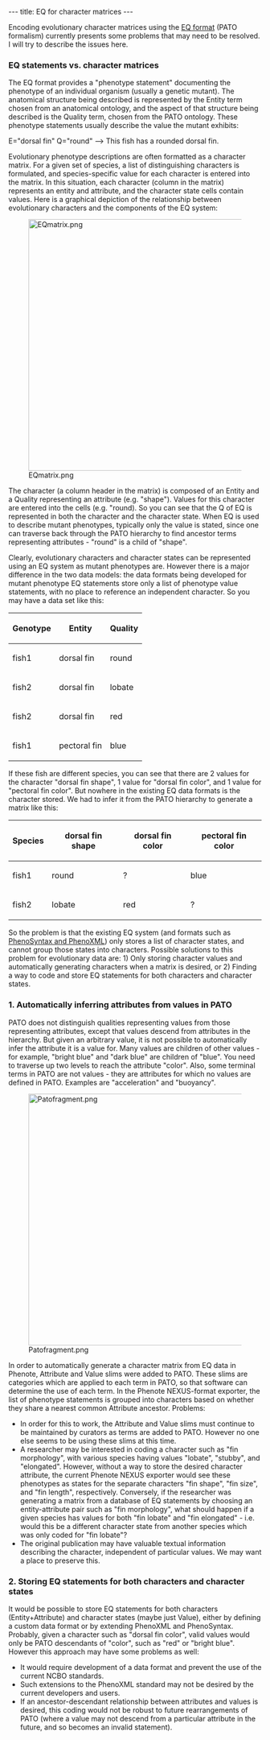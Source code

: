 ---
title: EQ for character matrices
---

Encoding evolutionary character matrices using the [http://www.bioontology.org/wiki/index.php/PATO:About EQ format] (PATO formalism) currently presents some problems that may need to be resolved.  I will try to describe the issues here.

===EQ statements vs. character matrices===

The EQ format provides a "phenotype statement" documenting the phenotype of an individual organism (usually a genetic mutant).  The anatomical structure being described is represented by the Entity term chosen from an anatomical ontology, and the aspect of that structure being described is the Quality term, chosen from the PATO ontology.  These phenotype statements usually describe the value the mutant exhibits:

E="dorsal fin" Q="round"   --> This fish has a rounded dorsal fin.

Evolutionary phenotype descriptions are often formatted as a character matrix.  For a given set of species, a list of distinguishing characters is formulated, and species-specific value for each character is entered into the matrix.  In this situation, each character (column in the matrix) represents an entity and attribute, and the character state cells contain values.  Here is a graphical depiction of the relationship between evolutionary characters and the components of the EQ system:

[[Image:EQmatrix.png|center|500px]]

The character (a column header in the matrix) is composed of an Entity and a Quality representing an attribute (e.g. "shape").  Values for this character are entered into the cells (e.g. "round).  So you can see that the Q of EQ is represented in both the character and the character state.  When EQ is used to describe mutant phenotypes, typically only the value is stated, since one can traverse back through the PATO hierarchy to find ancestor terms representing attributes - "round" is a child of "shape".

Clearly, evolutionary characters and character states can be represented using an EQ system as mutant phenotypes are.  However there is a major difference in the two data models: the data formats being developed for mutant phenotype EQ statements store only a list of phenotype value statements, with no place to reference an independent character.  So you may have a data set like this:

{| border="1" cellpadding="3"
! Genotype
! Entity
! Quality
|-
| fish1 || dorsal fin || round
|-
| fish2 || dorsal fin || lobate
|-
| fish2 || dorsal fin || red
|-
| fish1 || pectoral fin || blue
|}

If these fish are different species, you can see that there are 2 values for the character "dorsal fin shape", 1 value for "dorsal fin color", and 1 value for "pectoral fin color".  But nowhere in the existing EQ data formats is the character stored.  We had to infer it from the PATO hierarchy to generate a matrix like this:

{| border="1" cellpadding="3"
! Species
! dorsal fin shape
! dorsal fin color
! pectoral fin color
|-
| fish1 || round || ? || blue
|-
| fish2 || lobate || red || ?
|}

So the problem is that the existing EQ system (and formats such as [http://www.fruitfly.org/~cjm/obd/formats.html PhenoSyntax and PhenoXML]) only stores a list of character states, and cannot group those states into characters.  Possible solutions to this problem for evolutionary data are: 1) Only storing character values and automatically generating characters when a matrix is desired, or 2) Finding a way to code and store EQ statements for both characters and character states.

===1. Automatically inferring attributes from values in PATO===

PATO does not distinguish qualities representing values from those representing attributes, except that values descend from attributes in the hierarchy.  But given an arbitrary value, it is not possible to automatically infer the attribute it is a value for.  Many values are children of other values - for example, "bright blue" and "dark blue" are children of "blue".  You need to traverse up two levels to reach the attribute "color".  Also, some terminal terms in PATO are not values - they are attributes for which no values are defined in PATO.  Examples are "acceleration" and "buoyancy".

[[Image:Patofragment.png|center|500px]]

In order to automatically generate a character matrix from EQ data in Phenote, Attribute and Value slims were added to PATO.  These slims are categories which are applied to each term in PATO, so that software can determine the use of each term.  In the Phenote NEXUS-format exporter, the list of phenotype statements is grouped into characters based on whether they share a nearest common Attribute ancestor.
Problems:
* In order for this to work, the Attribute and Value slims must continue to be maintained by curators as terms are added to PATO.  However no one else seems to be using these slims at this time.
* A researcher may be interested in coding a character such as "fin morphology", with various species having values "lobate", "stubby", and "elongated".  However, without a way to store the desired character attribute, the current Phenote NEXUS exporter would see these phenotypes as states for the separate characters "fin shape", "fin size", and "fin length", respectively.  Conversely, if the researcher was generating a matrix from a database of EQ statements by choosing an entity-attribute pair such as "fin morphology", what should happen if a given species has values for both "fin lobate" and "fin elongated" - i.e. would this be a different character state from another species which was only coded for "fin lobate"?
* The original publication may have valuable textual information describing the character, independent of particular values.  We may want a place to preserve this.

===2. Storing EQ statements for both characters and character states===

It would be possible to store EQ statements for both characters (Entity+Attribute) and character states (maybe just Value), either by defining a custom data format or by extending PhenoXML and PhenoSyntax.  Probably, given a character such as "dorsal fin color", valid values would only be PATO descendants of "color", such as "red" or "bright blue".  However this approach may have some problems as well:
* It would require development of a data format and prevent the use of the current NCBO standards.
* Such extensions to the PhenoXML standard may not be desired by the current developers and users.
* If an ancestor-descendant relationship between attributes and values is desired, this coding would not be robust to future rearrangements of PATO (where a value may not descend from a particular attribute in the future, and so becomes an invalid statement).